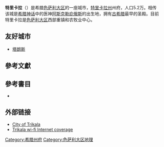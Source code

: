 {{Infobox Greek Dimos
 |name = 特里卡拉
 |name_local = Τρίκαλα
 |image_map = Dimos Trikkeon.png
 |periph = [[色萨利|色萨利]]
 |prefec = [[特里卡拉州|特里卡拉州]]
 |population = 51862
 |population_as_of = 2001
 |area = 69.2
 |elevation = 115
 |lat_deg = 39
 |lat_min = 33
 |lon_deg = 21
 |lon_min = 46
 |postal_code = 421 00
 |area_code = 24310
 |licence = ΤΚ
 |mayor = Michael Tamilos
 |website = [http://www.trikalacity.gr www.trikalacity.gr]
 |image_skyline      = S5020012.JPG
 |caption_skyline    = 
 |city_flag          = 
 |city_seal          = 
 |districts          =  
 |party              = 
 |since              = 
 |elevation_min      = 
 |elevation_max      = 
}}
'''特里卡拉'''（{{lang-el|Τρίκαλα}}）是希腊[[色萨利大区|色萨利大区]]的一座城市，[[特里卡拉州|特里卡拉州]]州府，人口5.2万。相传该城是[[希腊神话|希腊神话]]中的医神[[阿斯克勒庇俄斯|阿斯克勒庇俄斯]]的出生地，拥有[[古希腊|古希腊]]最早的圣殿。目前特里卡拉是[[色萨利大区|色萨利大区]]西部重镇和农牧业中心。

==友好城市==
* {{FRA}} [[塔朗斯|塔朗斯]]

== 參考文獻 ==
{{reflist}}

== 參考書目 ==
* {{cite book zh |author=雒玉玲 |title=希腊地图册 |format=M |edition=1 |location=北京 |publisher=中国地图出版社 |date=2010 |pages=120|id= ISBN 978-7-5031-5295-5}}

== 外部链接 ==
* [http://www.trikalacity.gr City of Trikala] {{Wayback|url=http://www.trikalacity.gr/ |date=20210421053759 }}
* [http://www.trikalacity.gr/e-trikala/ Trikala wi-fi Internet coverage] {{Wayback|url=http://www.trikalacity.gr/e-trikala/ |date=20201130131221 }}
{{希腊小作品}}
{{希腊各州首府}}

[[Category:希腊州府|Category:希腊州府]]
[[Category:色萨利大区地理|Category:色萨利大区地理]]
